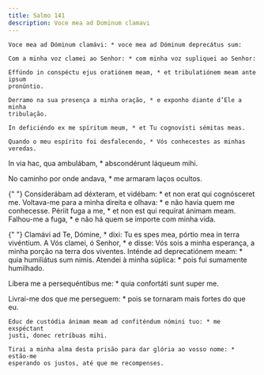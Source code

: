 ```yaml
---
title: Salmo 141
description: Voce mea ad Dominum clamavi
---
```


<div class="side-by-side not-content">

    Voce mea ad Dóminum clamávi: * voce mea ad Dóminum deprecátus sum:

    Com a minha voz clamei ao Senhor: * com minha voz supliquei ao Senhor:

    Effúndo in conspéctu ejus oratiónem meam, * et tribulatiónem meam ante ipsum
    pronúntio.

    Derramo na sua presença a minha oração, * e exponho diante d’Ele a minha
    tribulação.

    In deficiéndo ex me spíritum meum, * et Tu cognovísti sémitas meas.

    Quando o meu espírito foi desfalecendo, * Vós conhecestes as minhas veredas.

In via hac, qua ambulábam, \* abscondérunt láqueum mihi.</span>

No caminho por onde andava, \* me armaram laços ocultos.

{" "}
<span>
  Considerábam ad déxteram, et vidébam: * et non erat qui cognósceret me.
  Voltava-me para a minha direita e olhava: * e não havia quem me conhecesse.
  Périit fuga a me, * et non est qui requírat ánimam meam.
</span>
Falhou-me a fuga, * e não há quem se importe com minha vida.

{" "}
<span>
  Clamávi ad Te, Dómine, * dixi: Tu es spes mea, pórtio mea in terra vivéntium.
  A Vós clamei, ó Senhor, * e disse: Vós sois a minha esperança, a minha porção
  na terra dos viventes. Inténde ad deprecatiónem meam: * quia humiliátus sum
  nimis.
</span>
Atendei à minha súplica: * pois fui sumamente humilhado.

Líbera me a persequéntibus me: \* quia confortáti sunt super me.

  <span>
    Livrai-me dos que me perseguem: * pois se tornaram mais fortes do que eu.
 
    Educ de custódia ánimam meam ad confiténdum nómini tuo: * me exspéctant
    justi, donec retríbuas mihi.
 
    Tirai a minha alma desta prisão para dar glória ao vosso nome: * estão-me
    esperando os justos, até que me recompenses.

</div>
